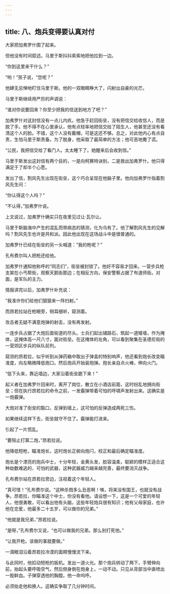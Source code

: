 ```yaml
---
---
---
```

title: 八、炮兵变得要认真对付
---




大家把加弗罗什围了起来。

但他没有时间叙述。马里于斯抖抖索索地把他拉到一边。

“你到这里来干什么？”

“哟！”孩子说，“您呢？”

他肆无忌惮地盯住马里于斯。他的一双眼睛睁大了，闪射出自豪的光芒。

马里于斯继续用严厉的声调说：

“谁对你说要回来？你至少把我的信送到地方了吧？”

加弗罗什对这封信没有一点儿内疚。他急于赶回街垒，没有把信交给收信人，而是脱了手。他不得不在心里承认，他有点轻率地把信交给了陌生人，他甚至还没有看清这个人的脸。不错，这个人没有戴帽，可是这还不够。总之，对此他内心有点自责，生怕马里于斯责备。为了脱身，他采取了最简单的方法；他可恶地撒了谎。

“公民，我把信交给了看门人。太太睡下了。她醒来后会收到信。”

马里于斯发出这封信有两个目的，一是向柯赛特诀别，二是救出加弗罗什。他只得满足于了却半个心愿。

发出了信，割风先生出现在街垒，这个巧合呈现在他脑子里。他向加弗罗什指着割风先生问：

“你认得这个人吗？”

“不认得，”加弗罗什说。

上文说过，加弗罗什确实只在夜里见过让·瓦尔让。

马里于斯脑海中产生的混乱而带病态的猜测，化为乌有了。他了解割风先生的见解吗？割风先生也许是共和派。因此他出现在这场战斗中是很普通的。

加弗罗什已经在街垒的另一头喊道：“我的枪呢？”

孔布费尔叫人把枪还给他。

加弗罗什通知他称呼的“同志们”，街垒被封锁了。他好不容易才回来。一营步兵枪支架在小丐帮街，观察天鹅街那边；在相反方向，保安警察占据了布道师街。对面，是军队的主力。

情报讲完以后，加弗罗什补充说：

“我准许你们给他们狠狠来一阵扫射。”

而昂若拉站在枪眼旁，侧耳细听，窥测着。

攻击者无疑不满意炮弹的射击，没有再发射。

一连步兵占据了大炮后面街道的尽头。士兵们起出铺路石，筑起一道矮墙，作为掩体，这掩体高一尺八寸，面对街垒。在这掩体的左角，可以看到聚集在圣德尼街的一营郊区步兵的纵队前列。

窥测的昂若拉，似乎听到从弹药箱中取出子弹盒的特别响声，他还看到炮长改变瞄准度，向左略微降低炮口。然后炮兵开始装炮弹。炮长亲自点火棒，伸向火门。

“低下头来，靠近墙边，大家沿着街垒跪下来！”

起义者在加弗罗什回来时，离开了岗位，散立在小酒店前面，这时纷乱地拥向街垒；但在执行昂若拉的命令之前，一发霰弹带着可怕的呼啸声发射出来。这确实是一炮霰弹。

大炮对准了街垒的豁口，反弹到墙上，这可怕的反弹造成两死三伤。

如果继续这样下去，街垒就守不住了。霰弹能打进来。

引起了一片慌乱。

“要阻止打第二炮，”昂若拉说。

他降低短枪，瞄准炮长，这时炮长正俯向炮闩，校正和最后确定瞄准度。

炮长是个漂亮的炮兵中士，十分年轻，金黄头发，脸容温柔，聪颖的模样正适合这种劫数难逃的、可怕的武器，这种武器威力越来越完善，最终要消灭战争。

孔布费尔站在昂若拉旁边，注视着这个年轻人。

“真可惜！”孔布费尔说。“这种杀戮多么丑恶啊！咦，将来没有国王，也就没有战争。昂若拉，你瞄准这个中士，你没有看他。请设想一下，这是一个可爱的年轻人，他很勇敢，可以看出他有头脑，这些年轻炮兵很有知识；他有父母家庭，也许他在恋爱，他最多二十五岁，可以做你的兄弟。”

“他就是我兄弟，”昂若拉说。

“是呀，”孔布费尔又说，“也可以做我的兄弟。那么别打死他。”

“让我开枪。该做的事就要做。”

一滴眼泪沿着昂若拉冷漠的面颊慢慢流下来。

与此同时，他扣动短枪的扳机。发出一道火光。那个炮兵转动了两下，手臂伸向前，抬起头要呼吸空气，然后侧身倒在炮身上，一动不动。只见从背部当中直喷出一股鲜血。子弹穿透他的胸膛。他一命呜呼。

必须抬走他和换人。这确实争取了几分钟时间。